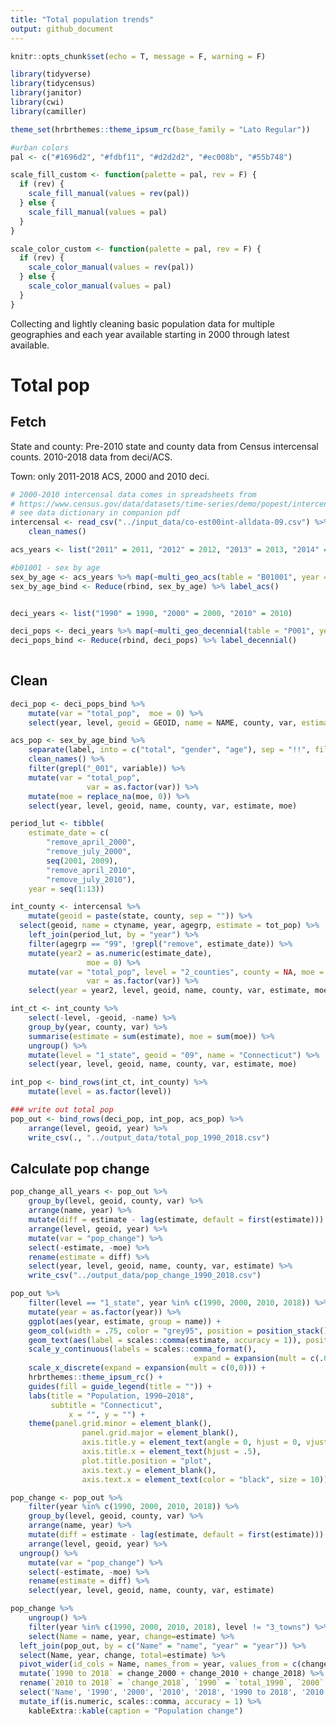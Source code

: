 ```yaml
---
title: "Total population trends"
output: github_document
---
```


```r
knitr::opts_chunk$set(echo = T, message = F, warning = F)
```

```r
library(tidyverse)
library(tidycensus)
library(janitor)
library(cwi)
library(camiller)
```

```r
theme_set(hrbrthemes::theme_ipsum_rc(base_family = "Lato Regular"))

#urban colors
pal <- c("#1696d2", "#fdbf11", "#d2d2d2", "#ec008b", "#55b748")

scale_fill_custom <- function(palette = pal, rev = F) {
  if (rev) {
    scale_fill_manual(values = rev(pal))
  } else {
    scale_fill_manual(values = pal)
  }
}

scale_color_custom <- function(palette = pal, rev = F) {
  if (rev) {
    scale_color_manual(values = rev(pal))
  } else {
    scale_color_manual(values = pal)
  }
}
```

Collecting and lightly cleaning basic population data for multiple geographies and each year available starting in 2000 through latest available.

# Total pop

## Fetch

State and county: Pre-2010 state and county data from Census intercensal counts. 2010-2018 data from deci/ACS.

Town: only 2011-2018 ACS, 2000 and 2010 deci.

```r
# 2000-2010 intercensal data comes in spreadsheets from
# https://www.census.gov/data/datasets/time-series/demo/popest/intercensal-2000-2010-counties.html
# see data dictionary in companion pdf
intercensal <- read_csv("../input_data/co-est00int-alldata-09.csv") %>%
	clean_names()

acs_years <- list("2011" = 2011, "2012" = 2012, "2013" = 2013, "2014" = 2014, "2015" = 2015, "2016" = 2016, "2017" = 2017, "2018" = 2018)

#b01001 - sex by age
sex_by_age <- acs_years %>% map(~multi_geo_acs(table = "B01001", year = ., new_england = F))
sex_by_age_bind <- Reduce(rbind, sex_by_age) %>% label_acs()


deci_years <- list("1990" = 1990, "2000" = 2000, "2010" = 2010)

deci_pops <- deci_years %>% map(~multi_geo_decennial(table = "P001", year = .))
deci_pops_bind <- Reduce(rbind, deci_pops) %>% label_decennial() 
	
```

## Clean

```r
deci_pop <- deci_pops_bind %>%
	mutate(var = "total_pop",  moe = 0) %>% 
	select(year, level, geoid = GEOID, name = NAME, county, var, estimate = value, moe)

acs_pop <- sex_by_age_bind %>%
	separate(label, into = c("total", "gender", "age"), sep = "!!", fill = "right") %>% 
	clean_names() %>% 
	filter(grepl("_001", variable)) %>% 
	mutate(var = "total_pop",
				 var = as.factor(var)) %>% 
	mutate(moe = replace_na(moe, 0)) %>% 
	select(year, level, geoid, name, county, var, estimate, moe)

period_lut <- tibble(
	estimate_date = c(
		"remove_april_2000",
		"remove_july_2000",
		seq(2001, 2009),
		"remove_april_2010",
		"remove_july_2010"),
	year = seq(1:13))

int_county <- intercensal %>% 
	mutate(geoid = paste(state, county, sep = "")) %>% 
  select(geoid, name = ctyname, year, agegrp, estimate = tot_pop) %>% 
	left_join(period_lut, by = "year") %>% 
	filter(agegrp == "99", !grepl("remove", estimate_date)) %>% 
	mutate(year2 = as.numeric(estimate_date),
				 moe = 0) %>% 
	mutate(var = "total_pop", level = "2_counties", county = NA, moe = 0,
				 var = as.factor(var)) %>% 
	select(year = year2, level, geoid, name, county, var, estimate, moe)

int_ct <- int_county %>% 
	select(-level, -geoid, -name) %>% 
	group_by(year, county, var) %>% 
	summarise(estimate = sum(estimate), moe = sum(moe)) %>% 
	ungroup() %>% 
	mutate(level = "1_state", geoid = "09", name = "Connecticut") %>% 
	select(year, level, geoid, name, county, var, estimate, moe)

int_pop <- bind_rows(int_ct, int_county) %>% 
	mutate(level = as.factor(level))

### write out total pop
pop_out <- bind_rows(deci_pop, int_pop, acs_pop) %>% 
	arrange(level, geoid, year) %>% 
	write_csv(., "../output_data/total_pop_1990_2018.csv")
```

## Calculate pop change

```r
pop_change_all_years <- pop_out %>% 
	group_by(level, geoid, county, var) %>% 
	arrange(name, year) %>% 
	mutate(diff = estimate - lag(estimate, default = first(estimate))) %>% 
	arrange(level, geoid, year) %>% 
	mutate(var = "pop_change") %>% 
	select(-estimate, -moe) %>% 
	rename(estimate = diff) %>% 
	select(year, level, geoid, name, county, var, estimate) %>% 
	write_csv("../output_data/pop_change_1990_2018.csv")
```

```r
pop_out %>% 
	filter(level == "1_state", year %in% c(1990, 2000, 2010, 2018)) %>% 
	mutate(year = as.factor(year)) %>% 
	ggplot(aes(year, estimate, group = name)) +
	geom_col(width = .75, color = "grey95", position = position_stack(), fill=pal[1]) +
	geom_text(aes(label = scales::comma(estimate, accuracy = 1)), position = position_stack(.5), size = 3.25, family = "Lato Regular") +
	scale_y_continuous(labels = scales::comma_format(),
										 expand = expansion(mult = c(.01,0))) +
	scale_x_discrete(expand = expansion(mult = c(0,0))) +
	hrbrthemes::theme_ipsum_rc() +
	guides(fill = guide_legend(title = "")) +
	labs(title = "Population, 1990–2018",
	     subtitle = "Connecticut",
			 x = "", y = "") +
	theme(panel.grid.minor = element_blank(),
				panel.grid.major = element_blank(),
				axis.title.y = element_text(angle = 0, hjust = 0, vjust = .5),
				axis.title.x = element_text(hjust = .5),
				plot.title.position = "plot",
				axis.text.y = element_blank(),
				axis.text.x = element_text(color = "black", size = 10))
```

```r
pop_change <- pop_out %>% 
	filter(year %in% c(1990, 2000, 2010, 2018)) %>% 
	group_by(level, geoid, county, var) %>% 
	arrange(name, year) %>% 
	mutate(diff = estimate - lag(estimate, default = first(estimate))) %>% 
	arrange(level, geoid, year) %>% 
  ungroup() %>% 
	mutate(var = "pop_change") %>% 
	select(-estimate, -moe) %>% 
	rename(estimate = diff) %>% 
	select(year, level, geoid, name, county, var, estimate)

pop_change %>% 
	ungroup() %>% 
	filter(year %in% c(1990, 2000, 2010, 2018), level != "3_towns") %>% 
	select(Name = name, year, change=estimate) %>% 
  left_join(pop_out, by = c("Name" = "name", "year" = "year")) %>% 
  select(Name, year, change, total=estimate) %>% 
  pivot_wider(id_cols = Name, names_from = year, values_from = c(change, total)) %>% 
  mutate(`1990 to 2018` = change_2000 + change_2010 + change_2018) %>% 
  rename(`2010 to 2018` = `change_2018`, `1990` = `total_1990`, `2000` = `total_2000`, `2010` = `total_2010`, `2018` = `total_2018`) %>% 
  select('Name', '1990', '2000', '2010', '2018', '1990 to 2018', '2010 to 2018') %>% 
  mutate_if(is.numeric, scales::comma, accuracy = 1) %>% 
	kableExtra::kable(caption = "Population change")
```




